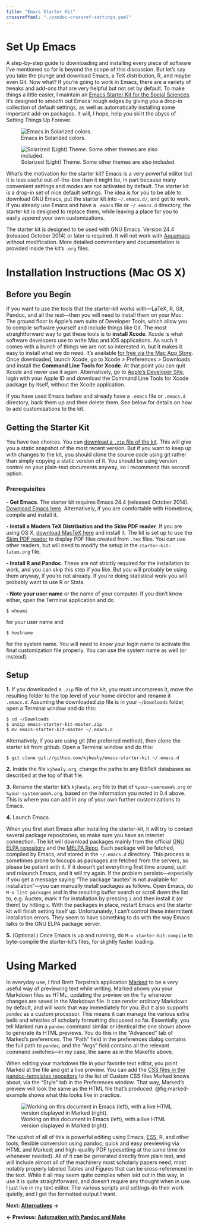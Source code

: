 ```yaml
---
title: "Emacs Starter Kit"
crossrefYaml: "./pandoc-crossref-settings.yaml"
---
```


# Set Up Emacs

A step-by-step guide to downloading and installing every piece of software I've mentioned so far is beyond the scope of this discussion. But let's say you take the plunge and download Emacs, a TeX distribution, R, and maybe even Git. Now what? If you're going to work in Emacs, there are a variety of tweaks and add-ons that are very helpful but not set by default. To make things a little easier, I maintain an [Emacs Starter Kit for the Social Sciences](http://kjhealy.github.com/emacs-starter-kit/). It's designed to smooth out Emacs' rough edges by giving you a drop-in collection of default settings, as well as automatically installing some important add-on packages. It will, I hope, help you skirt the abyss of Setting Things Up Forever.

![Emacs in Solarized colors.](figures/emacs-starter-kit.jpg){#fig:solarized}

![Solarized (Light) Theme. Some other themes are also
included.](figures/emacs-starter-kit-light.png){#fig:solarized-light}

What's the motivation for the starter kit? Emacs is a very powerful
editor but it is less useful out-of-the-box than it might be, in part
because many convenient settings and modes are not activated by default.
The starter kit is a drop-in set of nice default settings. The idea is
for you to be able to download GNU Emacs, put the starter kit into
`~/.emacs.d/`, and get to work. If you already use Emacs and have a
`.emacs` file or `~/.emacs.d` directory, the starter kit is designed to
replace them, while leaving a place for you to easily append your own
customizations.

The starter kit is designed to be used with GNU Emacs. Version 24.4
(released October 2014) or later is required. It will not work with
[Aquamacs](http://aquamacs.org/ "Aquamacs: Emacs for Mac OS X") without
modification. More detailed commentary and documentation is provided
inside the kit's `.org` files.

# Installation Instructions (Mac OS X)

## Before you Begin

If you want to use the tools that the starter-kit works with—LaTeX, R,
Git, Pandoc, and all the rest—then you will need to install them on your
Mac. The ground floor is Apple's own suite of Developer Tools, which
allow you to compile software yourself and include things like Git. The
most straightforward way to get these tools is to **install Xcode**.
Xcode is what software developers use to write Mac and iOS applications.
As such it comes with a bunch of things we are not so interested in, but
it makes it easy to install what we do need. It's available [for free
via the Mac App Store](https://developer.apple.com/xcode/). Once
downloaded, launch Xcode, go to Xcode &gt; Preferences &gt; Downloads
and install the **Command Line Tools for Xcode**. At that point you can
quit Xcode and never use it again. Alternatively, go to [Apple's
Developer Site](https://developer.apple.com/), login with your Apple ID
and download the Command Line Tools for Xcode package by itself, without
the Xcode application.

If you have used Emacs before and already have a `.emacs` file or
`.emacs.d` directory, back them up and then delete them. See below for
details on how to add customizations to the kit.

## Getting the Starter Kit

You have two choices. You can [download a `.zip` file of the
kit](https://github.com/kjhealy/emacs-starter-kit/archive/master.zip).
This will give you a static snapshot of the most recent version. But if
you want to keep up with changes to the kit, you should clone the source
code using git rather than simply copying a static version of it. You
should be using version control on your plain-text documents anyway, so
I recommend this second option.

### Prerequisites

**- Get Emacs**. The starter kit requires Emacs 24.4 (released October
2014). [Download Emacs
here](http://emacsformacosx.com/ "GNU Emacs For Mac OS X").
Alternatively, if you are comfortable with Homebrew, compile and install
it.

**- Install a Modern TeX Distribution and the Skim PDF reader**. If
you are using OS X, [download MacTeX
here](http://www.tug.org/mactex/ "MacTeX - TeX Users Group") and install
it. The kit is set up to use the [Skim PDF
reader](http://skim-app.sourceforge.net) to display PDF files created
from `.tex` files. You can use other readers, but will need to modify
the setup in the `starter-kit-latex.org` file.

**- Install R and Pandoc**. These are not strictly required for the
installation to work, and you can skip this step if you like. But you
will probably be using them anyway, if you're not already. If you're
doing statistical work you will probably want to use R or Stata. 

**- Note your user name** or the name of your computer. If you don't
know either, open the Terminal application and do

    $ whoami

for your user name and

    $ hostname

for the system name. You will need to know your login name to activate
the final customization file properly. You can use the system name as
well (or instead).

## Setup

**1.** If you downloaded a `.zip` file of the kit, you must uncompress
it, move the resulting folder to the top level of your home director and
rename it `.emacs.d`. Assuming the downloaded zip file is in your
`~/Downloads` folder, open a Terminal window and do this:

    $ cd ~/Downloads
    $ unzip emacs-starter-kit-master.zip
    $ mv emacs-starter-kit-master ~/.emacs.d

Alternatively, if you are using git (the preferred method), then clone
the starter kit from github. Open a Terminal window and do this:

    $ git clone git://github.com/kjhealy/emacs-starter-kit ~/.emacs.d

**2.** Inside the file `kjhealy.org`, change the paths to any BibTeX
databases as described at the top of that file.

**3.** Rename the starter kit's `kjhealy.org` file to that of
`%your-username%.org` or `%your-systemname%.org`, based on the
information you noted in 0.4 above. This is where you can add in any of
your own further customizations to Emacs.

**4.** Launch Emacs.

When you first start Emacs after installing the starter-kit, it will try
to contact several package repositories, so make sure you have an
internet connection. The kit will download packages mainly from the
official [GNU ELPA repository](http://http://elpa.gnu.org "Welcome to ELPA") and the [MELPA
Repo](http://melpa.milkbox.net "MELPA"). Each package will be fetched,
compiled by Emacs, and stored in the `~/.emacs.d` directory. This
process is sometimes prone to hiccups as packages are fetched from the
servers, so please be patient with it. If it doesn't get everything
first time around, quit and relaunch Emacs, and it will try again. If
the problem persists—especially if you get a message saying "The package
'auctex' is not available for installation"—you can manually install
packages as follows. Open Emacs, do `M-x list-packages` and in the
resulting buffer search or scroll down the list to, e.g. Auctex, mark it
for installation by pressing `i` and then install it (or them) by
hitting `x`. With the packages in place, restart Emacs and the starter
kit will finish setting itself up. Unfortunately, I can't control these
intermittent installation errors. They seem to have something to do with
the way Emacs talks to the GNU ELPA package server.

**5.** (Optional.) Once Emacs is up and running, do
`M-x starter-kit-compile` to byte-compile the starter-kit's files, for
slightly faster loading.


# Using Marked

In everyday use, I find Brett Terpstra's application [Marked](http://marked2app.com) to be a very useful way of previewing text while writing. Marked shows you your Markdown files as HTML, updating the preview on the fly whenever changes are saved in the Markdown file. It can render ordinary Markdown by default, and will work that way immediately for you. But it also supports `pandoc` as a custom processor. This means it can manage the various extra bells and whistles of scholarly formatting discussed so far. Essentially, you tell Marked run a `pandoc` command similar or identical the one shown above to generate its HTML previews. You do this in the "Advanced" tab of Marked's preferences. The "Path" field in the preferences dialog contains the full path to `pandoc`, and the "Args" field contains all the relevant command switches---in my case, the same as in the Makefile above.

When editing your markdown file in your favorite text editor, you point Marked at the file and get a live preview. You can add the [CSS files in the pandoc-templates repository](https://github.com/kjhealy/pandoc-templates/blob/master/marked/kultiad-serif.css) to the list of Custom CSS files Marked knows about, via the "Style" tab in the Preferences window. That way, Marked's preview will look the same as the HTML file that's produced. @fig:marked-example shows what this looks like in practice. 

![Working on this document in Emacs (left), with a live HTML version displayed in Marked (right).](figures/emacs-and-marked.png){#fig:marked-example}

The upshot of all of this is powerful editing using Emacs, [ESS](http://ess.r-project.org), R, and other tools; flexible conversion using pandoc; quick and easy previewing via HTML and Marked; and high-quality PDF typesetting at the same time (or whenever needed). All of it can be generated directly from plain text, and will include almost all of the machinery most scholarly papers need, most notably properly labeled Tables and Figures that can be cross-referenced in the text. While it all may seem quite complex when laid out in this way, in use it is quite straightforward, and doesn't require any thought when in use. I just live in my text editor. The various scripts and settings do their work quietly, and I get the formatted output I want. 


**Next: [Alternatives](http://plain-text.co/pros.html)  →**

**← Previous: [Automation with Pandoc and Make](http://plain-text.co/make.html)**
